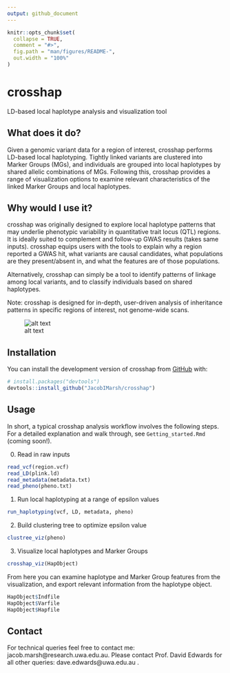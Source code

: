 ```yaml
---
output: github_document
---
```


<!-- README.md is generated from README.Rmd. Please edit that file -->

```r
knitr::opts_chunk$set(
  collapse = TRUE,
  comment = "#>",
  fig.path = "man/figures/README-",
  out.width = "100%"
)
```

# crosshap

<!-- badges: start -->
<!-- badges: end -->

LD-based local haplotype analysis and visualization tool

## What does it do?

Given a genomic variant data for a region of interest, crosshap performs
LD-based local haplotyping. Tightly linked variants are clustered into 
Marker Groups (MGs), and individuals are grouped into local haplotypes by shared 
allelic combinations of MGs. Following this, crosshap provides a range of 
visualization options to examine relevant characteristics of the linked Marker 
Groups and local haplotypes.

## Why would I use it?

crosshap was originally designed to explore local haplotype patterns that
may underlie phenotypic variability in quantitative trait locus (QTL) regions.
It is ideally suited to complement and follow-up GWAS results (takes same 
inputs). crosshap equips users with the tools to explain why a region reported a 
GWAS hit, what variants are causal candidates, what populations are they 
present/absent in, and what the features are of those populations.

Alternatively, crosshap can simply be a tool to identify patterns of linkage
among local variants, and to classify individuals based on shared haplotypes.

Note: crosshap is designed for in-depth, user-driven analysis of inheritance 
patterns in specific regions of interest, not genome-wide scans.

![alt text](https://github.com/JacobIMarsh/crosshap/blob/main/images/crosshap_jpg.jpg?raw=true)

## Installation

You can install the development version of crosshap from [GitHub](https://github.com/) with:

``` r
# install.packages("devtools")
devtools::install_github("JacobIMarsh/crosshap")
```

## Usage

In short, a typical crosshap analysis workflow involves the following steps.
For a detailed explanation and walk through, see `Getting_started.Rmd` (coming
soon!).

  0. Read in raw inputs
``` r
read_vcf(region.vcf)
read_LD(plink.ld)
read_metadata(metadata.txt)
read_pheno(pheno.txt)
```
  1. Run local haplotyping at a range of epsilon values
``` r
run_haplotyping(vcf, LD, metadata, pheno)
```  
  2. Build clustering tree to optimize epsilon value
``` r
clustree_viz(pheno)
```  
  3. Visualize local haplotypes and Marker Groups
``` r
crosshap_viz(HapObject)
```  
  
From here you can examine haplotype and Marker Group features from the 
visualization, and export relevant information from the haplotype object.

``` r
HapObject$Indfile
HapObject$Varfile
HapObject$Hapfile
```  

## Contact

For technical queries feel free to contact me: jacob.marsh@research.uwa.edu.au.
Please contact Prof. David Edwards for all other 
queries: dave.edwards@uwa.edu.au .
